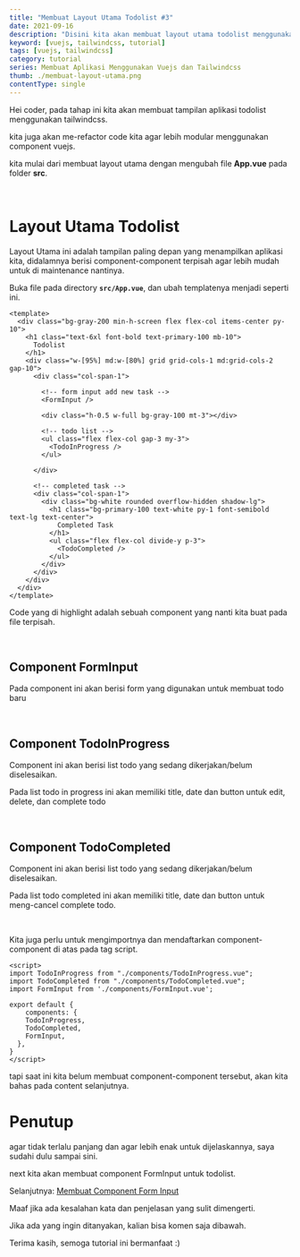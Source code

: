 ```yaml
---
title: "Membuat Layout Utama Todolist #3"
date: 2021-09-16
description: "Disini kita akan membuat layout utama todolist menggunakan tailwindcss sebagai styling-nya, dan refactor code-nya menggunakan component vuejs agar lebih modular dan mudah di maintenance."
keyword: [vuejs, tailwindcss, tutorial]
tags: [vuejs, tailwindcss]
category: tutorial
series: Membuat Aplikasi Menggunakan Vuejs dan Tailwindcss
thumb: ./membuat-layout-utama.png
contentType: single
---
```


Hei coder, pada tahap ini kita akan membuat tampilan aplikasi todolist menggunakan tailwindcss.

kita juga akan me-refactor code kita agar lebih modular menggunakan component vuejs.

kita mulai dari membuat layout utama dengan mengubah file **App.vue** pada folder **src**.

<br/>

# Layout Utama Todolist

Layout Utama ini adalah tampilan paling depan yang menampilkan aplikasi kita, didalamnya berisi component-component terpisah agar lebih mudah untuk di maintenance nantinya.

Buka file pada directory **`src/App.vue`**, dan ubah templatenya menjadi seperti ini.

```html:expose=true {10,16,28}
<template>
  <div class="bg-gray-200 min-h-screen flex flex-col items-center py-10">
    <h1 class="text-6xl font-bold text-primary-100 mb-10">
      Todolist
    </h1>
    <div class="w-[95%] md:w-[80%] grid grid-cols-1 md:grid-cols-2 gap-10">
      <div class="col-span-1">

        <!-- form input add new task -->
        <FormInput /> 

        <div class="h-0.5 w-full bg-gray-100 mt-3"></div>

        <!-- todo list -->
        <ul class="flex flex-col gap-3 my-3">
          <TodoInProgress />
        </ul>
        
      </div>

      <!-- completed task -->
      <div class="col-span-1">
        <div class="bg-white rounded overflow-hidden shadow-lg">
          <h1 class="bg-primary-100 text-white py-1 font-semibold text-lg text-center">
            Completed Task
          </h1>
          <ul class="flex flex-col divide-y p-3">
            <TodoCompleted />
          </ul>
        </div>
      </div>
    </div>
  </div>
</template>
```

Code yang di highlight adalah sebuah component yang nanti kita buat pada file terpisah.

<br/>

## Component FormInput
Pada component ini akan berisi form yang digunakan untuk membuat todo baru

<br/>

## Component TodoInProgress
Component ini akan berisi list todo yang sedang dikerjakan/belum diselesaikan.

Pada list todo in progress ini akan memiliki title, date dan button untuk edit, delete, dan complete todo

<br/>

## Component TodoCompleted
Component ini akan berisi list todo yang sedang dikerjakan/belum diselesaikan.

Pada list todo completed ini akan memiliki title, date dan button untuk meng-cancel complete todo. 

<br/>

Kita juga perlu untuk mengimportnya dan mendaftarkan component-component di atas pada tag script.

```html:expose=true
<script>
import TodoInProgress from "./components/TodoInProgress.vue";
import TodoCompleted from "./components/TodoCompleted.vue";
import FormInput from './components/FormInput.vue';

export default {
	components: {
    TodoInProgress,
    TodoCompleted,
    FormInput,
  },
}
</script>
```

tapi saat ini kita belum membuat component-component tersebut, akan kita bahas pada content selanjutnya.

# Penutup
agar tidak terlalu panjang dan agar lebih enak untuk dijelaskannya, saya sudahi dulu sampai sini.

next kita akan membuat component FormInput untuk todolist.

Selanjutnya: [Membuat Component Form Input](/tutorial/vuejs-dan-tailwindcss/membuat-component-forminput)

Maaf jika ada kesalahan kata dan penjelasan yang sulit dimengerti.

Jika ada yang ingin ditanyakan, kalian bisa komen saja dibawah.

Terima kasih, semoga tutorial ini bermanfaat :)